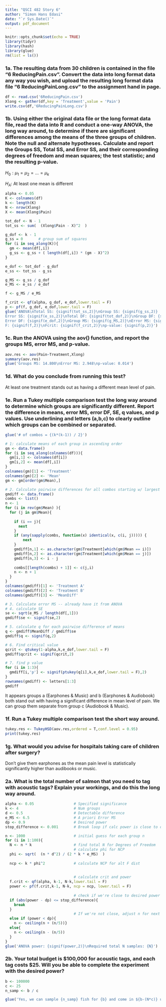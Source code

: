 ```yaml
---
title: "QSCI 482 Story 6"
author: "Simon Hans Edasi"
date: "`r Sys.Date()`"
output: pdf_document
---
```


```r
knitr::opts_chunk$set(echo = TRUE)
library(tidyr)
library(hash)
library(glue)
rm(list = ls())
```


### 1a. The resulting data from 30 children is contained in the file "6 ReducingPain.csv". Convert the data into long format data any way you wish, and upload the resulting long format data file "6 ReducingPainLong.csv" to the assignment hand in page.
```r
df <- read.csv('6ReducingPain.csv')
Xlong <- gather(df,key = 'Treatment',value = 'Pain')
write.csv(df,'6ReducingPainLong.csv')
```


### 1b. Using either the original data file or the long format data file, read the data into R and conduct a one-way ANOVA, the long way around, to determine if there are significant differences among the means of the three groups of children. Note the null and alternate hypotheses. Calculate and report the Groups SS, Total SS, and Error SS, and their corresponding degrees of freedom and mean squares; the test statistic; and the resulting p-value.

$H_0: \mu_1 = \mu_2 = ... = \mu_k$

$H_A:$ At least one mean is different

```r
alpha <- 0.05
K <- colnames(df)
k <- length(K)
N <- nrow(Xlong)
X <- mean(Xlong$Pain)

tot_dof <- N - 1
tot_ss <- sum(  (Xlong$Pain - X)^2  )

g_dof <- k - 1
g_ss = 0       # group sum of squares
for (i in seq_along(K)){
  gm <- mean(df[,i])
  g_ss <- g_ss + ( length(df[,i]) * (gm - X)^2)
}

e_dof <- tot_dof - g_dof
e_ss <- tot_ss - g_ss

g_MS <- g_ss / g_dof
e_MS <- e_ss / e_dof

f <- g_MS / e_MS

f_crit <- qf(alpha, g_dof, e_dof,lower.tail = F)
p <- pf(f, g_dof, e_dof,lower.tail = F)
glue('ANOVA\nTotal SS: {signif(tot_ss,2)}\nGroup SS: {signif(g_ss,2)}
Error SS: {signif(e_ss,2)}\nTotal DF: {signif(tot_dof,2)}\nGroup DF: {signif(g_dof,2)}
Error DF: {signif(e_dof,2)}\nGroup MS: {signif(g_MS,2)}\nError MS: {signif(e_MS,2)}
F: {signif(f,2)}\nFcrit: {signif(f_crit,2)}\np-value: {signif(p,2)}')
```


### 1c. Run the ANOVA using the aov() function, and report the groups MS, error MS, and p-value.
```r
aov.res <- aov(Pain~Treatment,Xlong)
summary(aov.res)
glue('Groups MS: 14.800\nError MS: 2.948\np-value: 0.014')
```

### 1d. What do you conclude from running this test?

At least one treatment stands out as having a different mean level of pain.

### 1e. Run a Tukey multiple comparison test the long way around to determine which groups are significantly different. Report the difference in means, error MS, error DF, SE, q values, and p values. Use underlining and letters (a,b,c) to clearly outline which groups can be combined or separated.

```r
glue('# of combos = {(k*(k-1)) / 2}')
```

```r
# 1: calculate means of each group in ascending order
gm <- data.frame()
for (i in seq_along(colnames(df))){
  gm[i,1] <- colnames(df[i])
  gm[i,2] <- mean(df[,i])
}
colnames(gm)[1] <- 'Treatment'
colnames(gm)[2] <- 'Mean'
gm <- gm[order(gm$Mean),]

# 2. Calculate pairwise differences for all combos starting w/ largest diff
gmdiff <- data.frame()
combs <- list()
n <- 1
for (i in rev(gm$Mean) ){
  for (j in gm$Mean){
    
    if (i == j){
      next
    }
    if (any(sapply(combs, function(x) identical(x, c(i, j))))) {
        next
    }
    gmdiff[n,1] <- as.character(gm$Treatment[which(gm$Mean == i)])
    gmdiff[n,2] <- as.character(gm$Treatment[which(gm$Mean == j)])
    gmdiff[n,3] <- i - j
    
    combs[[length(combs) + 1]] <- c(j,i)
    n <- n + 1
  }
}
colnames(gmdiff)[1] <- 'Treatment A'
colnames(gmdiff)[2] <- 'Treatment B'
colnames(gmdiff)[3] <- 'MeanDiff'

# 3. Calculate error MS -- already have it from ANOVA
# 4. calculate SE
se <- sqrt(e_MS / length(df[,1]))
gmdiff$se <- signif(se,2)

# 5. calculate q for each pairwise difference of means
q <- gmdiff$MeanDiff / gmdiff$se
gmdiff$q <- signif(q,2)

# 6. Find critical value 
qcrit <- qtukey(1-alpha,k,e_dof,lower.tail = F)
gmdiff$qcrit <- signif(qcrit,2)

# 7. find p value
for (i in 1:3){
  gmdiff[i,'p'] <- signif(ptukey(q[i],k,e_dof,lower.tail = F),2)
}
rownames(gmdiff) <- letters[1:3]
gmdiff
```

It appears groups a (Earphones & Music) and b (Earphones & Audiobook) both stand out with having a significant difference in mean level of pain. We can group them separate from group c (Audiobook & Music).

\begin{equation}
\underline{\text{a}  \quad \quad \text{b}}  \quad \quad \underline{\text{c}}
\end{equation}



### 1f. Run a Tukey multiple comparison test the short way around.

```r
tukey.res <- TukeyHSD(aov.res,ordered = T,conf.level = 0.95)
print(tukey.res)
```

### 1g. What would you advise for hospitals taking care of children after surgery?

Don't give them earphones as the mean pain level is statistically significantly higher than audibooks or music.

\section{Question 2}

### 2a. What is the total number of salmon that you need to tag with acoustic tags? Explain your workings, and do this the long way around.

```r
alpha <- 0.05                  # Specified significance
k <- 4                         # Num groups
d <- 0.5                       # Detectable difference
e_MS <- 6.5                    # A priori Error MS 
dp <- 0.9                      # Desired power 
stop_difference <- 0.001       # Break loop if calc power is close to dp

n <- 1000                      # initial guess for each group n
for (i in 1:100){
  N <- n * k                   # find total N for Degrees of Freedom
                               # calculate phi for NCP
  phi <- sqrt(  (n * d^2) / (2 * k * e_MS)  )
  
  ncp <- k * phi^2             # calculate NCP for alt F dist
  
  
                               # calculate crit and power
  f.crit <- qf(alpha, k-1, N-k,lower.tail = F)
  power <- pf(f.crit,k-1, N-k, ncp = ncp, lower.tail = F)
  
                               # check if we're close to desired power 
  if (abs(power - dp) <= stop_difference){
    break
  } 
                               # If we're not close, adjust n for next guess
  else if (power < dp){
    n <- ceiling(n + (n/5))}
  else{
    n <- ceiling(n - (n/5))
  }
}
glue('ANOVA power: {signif(power,2)}\nRequired total N samples: {N}')
```



### 2b. Your total budget is $100,000 for acoustic tags, and each tag costs $25. Will you be able to complete the experiment with the desired power?

```r
b <- 100000
c <- 25
n_samp <- b / c

glue('Yes, we can sample {n_samp} fish for {b} and come in ${b-(N*c)} under budget')
```
